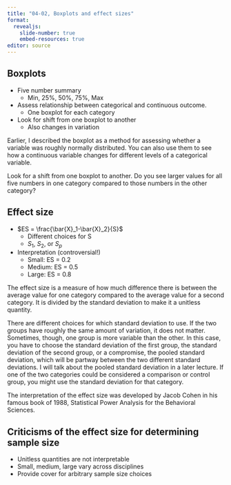 ```yaml
---
title: "04-02, Boxplots and effect sizes"
format: 
  revealjs:
    slide-number: true
    embed-resources: true
editor: source
---
```


## Boxplots

-   Five number summary
    -   Min, 25%, 50%, 75%, Max
-   Assess relationship between categorical and continuous outcome.
    -   One boxplot for each category
-   Look for shift from one boxplot to another
    -   Also changes in variation

:::notes
Earlier, I described the boxplot as a method for assessing whether a variable was roughly normally distributed. You can also use them to see how a continuous variable changes for different levels of a categorical variable.

Look for a shift from one boxplot to another. Do you see larger values for all five numbers in one category compared to those numbers in the other category?
:::
  
## Effect size

-   $ES = \frac{\bar{X}_1-\bar{X}_2}{S}$
    -   Different choices for S
    -   $S_1$, $S_2$, or $S_p$
-   Interpretation (controversial!)
    -   Small: ES = 0.2
    -   Medium: ES = 0.5
    -   Large: ES = 0.8
    
:::notes
The effect size is a measure of how much difference there is between the average value for one category compared to the average value for a second category. It is divided by the standard deviation to make it a unitless quantity.

There are different choices for which standard deviation to use. If the two groups have roughly the same amount of variation, it does not matter. Sometimes, though, one group is more variable than the other. In this case, you have to choose the standard deviation of the first group, the standard deviation of the second group, or a compromise, the pooled standard deviation, which will be partway between the two different standard deviations. I will talk about the pooled standard deviation in a later lecture. If one of the two categories could be considered a comparison or control group, you might use the standard deviation for that category. 

The interpretation of the effect size was developed by Jacob Cohen in his famous book of 1988, Statistical Power Analysis for the Behavioral Sciences.
:::

## Criticisms of the effect size for determining sample size

-   Unitless quantities are not interpretable
-   Small, medium, large vary across disciplines
-   Provide cover for arbitrary sample size choices